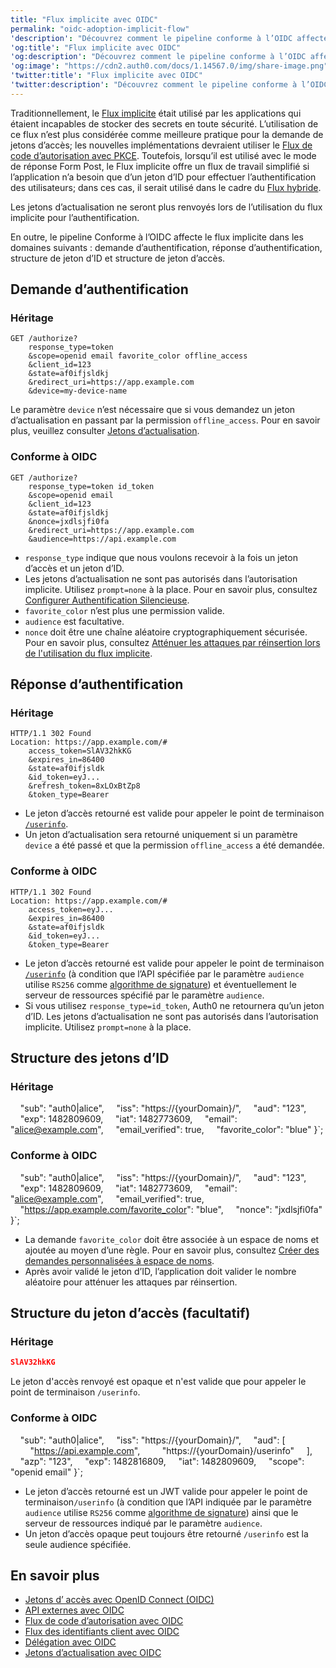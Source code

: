 ```yaml
---
title: "Flux implicite avec OIDC"
permalink: "oidc-adoption-implicit-flow"
'description': "Découvrez comment le pipeline conforme à l’OIDC affecte le flux implicite."
'og:title': "Flux implicite avec OIDC"
'og:description': "Découvrez comment le pipeline conforme à l’OIDC affecte le flux implicite."
'og:image': "https://cdn2.auth0.com/docs/1.14567.0/img/share-image.png"
'twitter:title': "Flux implicite avec OIDC"
'twitter:description': "Découvrez comment le pipeline conforme à l’OIDC affecte le flux implicite."
---
```



Traditionnellement, le [Flux implicite](/docs/docs/fr-ca/get-started/authentication-and-authorization-flow/implicit-flow-with-form-post) était utilisé par les applications qui étaient incapables de stocker des secrets en toute sécurité. L’utilisation de ce flux n’est plus considérée comme meilleure pratique pour la demande de jetons d’accès; les nouvelles implémentations devraient utiliser le [Flux de code d’autorisation avec PKCE](/docs/docs/fr-ca/get-started/authentication-and-authorization-flow/authorization-code-flow-with-pkce). Toutefois, lorsqu’il est utilisé avec le mode de réponse Form Post, le Flux implicite offre un flux de travail simplifié si l’application n’a besoin que d’un jeton d’ID pour effectuer l’authentification des utilisateurs; dans ces cas, il serait utilisé dans le cadre du [Flux hybride](/docs/docs/fr-ca/get-started/authentication-and-authorization-flow/hybrid-flow).

Les jetons d’actualisation ne seront plus renvoyés lors de l’utilisation du flux implicite pour l’authentification.

En outre, le pipeline Conforme à l’OIDC affecte le flux implicite dans les domaines suivants : demande d’authentification, réponse d’authentification, structure de jeton d’ID et structure de jeton d’accès.

## Demande d’authentification

### Héritage

``` lines
GET /authorize?
    response_type=token
    &scope=openid email favorite_color offline_access
    &client_id=123
    &state=af0ifjsldkj
    &redirect_uri=https://app.example.com
    &device=my-device-name
```

Le paramètre `device` n’est nécessaire que si vous demandez un jeton d’actualisation en passant par la permission `offline_access`. Pour en savoir plus, veuillez consulter [Jetons d’actualisation](/docs/docs/fr-ca/secure/tokens/refresh-tokens).

### Conforme à OIDC

``` lines
GET /authorize?
    response_type=token id_token
    &scope=openid email
    &client_id=123
    &state=af0ifjsldkj
    &nonce=jxdlsjfi0fa
    &redirect_uri=https://app.example.com
    &audience=https://api.example.com
```

* `response_type` indique que nous voulons recevoir à la fois un jeton d’accès et un jeton d’ID.
* Les jetons d’actualisation ne sont pas autorisés dans l’autorisation implicite. Utilisez `prompt=none` à la place. Pour en savoir plus, consultez [Configurer Authentification Silencieuse](/docs/docs/fr-ca/authenticate/login/configure-silent-authentication).
* `favorite_color` n’est plus une permission valide.
* `audience` est facultative.
* `nonce` doit être une chaîne aléatoire cryptographiquement sécurisée. Pour en savoir plus, consultez [Atténuer les attaques par réinsertion lors de l'utilisation du flux implicite](/docs/docs/fr-ca/get-started/authentication-and-authorization-flow/implicit-flow-with-form-post/mitigate-replay-attacks-when-using-the-implicit-flow).

## Réponse d’authentification

### Héritage

``` lines
HTTP/1.1 302 Found
Location: https://app.example.com/#
    access_token=SlAV32hkKG
    &expires_in=86400
    &state=af0ifjsldk
    &id_token=eyJ...
    &refresh_token=8xLOxBtZp8
    &token_type=Bearer
```

* Le jeton d’accès retourné est valide pour appeler le point de terminaison [`/userinfo`](/docs/docs/fr-ca/api/authentication#get-user-info).
* Un jeton d’actualisation sera retourné uniquement si un paramètre `device` a été passé et que la permission `offline_access` a été demandée.

### Conforme à OIDC

``` lines
HTTP/1.1 302 Found
Location: https://app.example.com/#
    access_token=eyJ...
    &expires_in=86400
    &state=af0ifjsldk
    &id_token=eyJ...
    &token_type=Bearer
```

* Le jeton d’accès retourné est valide pour appeler le point de terminaison [`/userinfo`](/docs/docs/fr-ca/api/authentication#get-user-info) (à condition que l’API spécifiée par le paramètre `audience` utilise `RS256` comme [algorithme de signature](/docs/docs/fr-ca/get-started/applications/signing-algorithms)) et éventuellement le serveur de ressources spécifié par le paramètre `audience`.
* Si vous utilisez `response_type=id_token`, Auth0 ne retournera qu’un jeton d’ID.
  Les jetons d’actualisation ne sont pas autorisés dans l’autorisation implicite. Utilisez `prompt=none` à la place.

## Structure des jetons d’ID

### Héritage

    "sub": "auth0|alice",
    "iss": "https://{yourDomain}/",
    "aud": "123",
    "exp": 1482809609,
    "iat": 1482773609,
    "email": "alice@example.com",
    "email_verified": true,
    "favorite_color": "blue"
}`;

<AuthCodeBlock children={codeExample1} language="json" />

### Conforme à OIDC

    "sub": "auth0|alice",
    "iss": "https://{yourDomain}/",
    "aud": "123",
    "exp": 1482809609,
    "iat": 1482773609,
    "email": "alice@example.com",
    "email_verified": true,
    "https://app.example.com/favorite_color": "blue",
    "nonce": "jxdlsjfi0fa"
}`;

<AuthCodeBlock children={codeExample2} language="json" />

* La demande `favorite_color` doit être associée à un espace de noms et ajoutée au moyen d’une règle. Pour en savoir plus, consultez [Créer des demandes personnalisées à espace de noms](/docs/docs/fr-ca/secure/tokens/json-web-tokens/create-custom-claims).
* Après avoir validé le jeton d’ID, l’application doit valider le nombre aléatoire pour atténuer les attaques par réinsertion.

## Structure du jeton d’accès (facultatif)

### Héritage

```json lines
SlAV32hkKG
```

Le jeton d'accès renvoyé est opaque et n'est valide que pour appeler le point de terminaison `/userinfo`.

### Conforme à OIDC

    "sub": "auth0|alice",
    "iss": "https://{yourDomain}/",
    "aud": [
        "https://api.example.com",
        "https://{yourDomain}/userinfo"
    ],
    "azp": "123",
    "exp": 1482816809,
    "iat": 1482809609,
    "scope": "openid email"
}`;

<AuthCodeBlock children={codeExample3} language="json" />

* Le jeton d’accès retourné est un <Tooltip href="/docs/docs/fr-ca/glossary?term=json-web-token" tip="Jeton Web JSON (JWT)
Format standard de jeton d’ID (et souvent de jeton d’accès) utilisé pour représenter en toute sécurité des demandes entre deux parties." cta="Voir le glossaire">JWT</Tooltip> valide pour appeler le point de terminaison`/userinfo` (à condition que l’API indiquée par le paramètre `audience` utilise `RS256` comme [algorithme de signature](/docs/docs/fr-ca/get-started/applications/change-application-signing-algorithms)) ainsi que le serveur de ressources indiqué par le paramètre `audience`.
* Un jeton d’accès opaque peut toujours être retourné `/userinfo` est la seule <Tooltip data-tooltip-id="react-containers-DefinitionTooltip-1" tip="">audience</Tooltip> spécifiée.

## En savoir plus

* [Jetons d’ accès avec OpenID Connect (OIDC)](/docs/docs/fr-ca/authenticate/login/oidc-conformant-authentication/oidc-adoption-access-tokens)
* [API externes avec OIDC](/docs/docs/fr-ca/authenticate/login/oidc-conformant-authentication/oidc-adoption-apis)
* [Flux de code d’autorisation avec OIDC](/docs/docs/fr-ca/authenticate/login/oidc-conformant-authentication/oidc-adoption-auth-code-flow)
* [Flux des identifiants client avec OIDC](/docs/docs/fr-ca/authenticate/login/oidc-conformant-authentication/oidc-adoption-client-credentials-flow)
* [Délégation avec OIDC](/docs/docs/fr-ca/authenticate/login/oidc-conformant-authentication/oidc-adoption-delegation)
* [Jetons d’actualisation avec OIDC](/docs/docs/fr-ca/authenticate/login/oidc-conformant-authentication/oidc-adoption-refresh-tokens)
